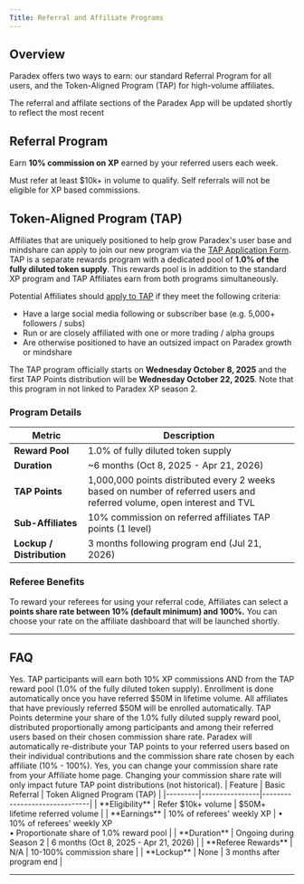 ```yaml
---
Title: Referral and Affiliate Programs
---
```


## Overview

Paradex offers two ways to earn: our standard Referral Program for all users, and the Token-Aligned Program (TAP) for high-volume affiliates.

<Note>
The referral and affilate sections of the Paradex App will be updated shortly to reflect the most recent
</Note>

## Referral Program

Earn **10% commission on XP** earned by your referred users each week.

Must refer at least $10k+ in volume to qualify. Self referrals will not be eligible for XP based commissions.


## Token-Aligned Program (TAP)

Affiliates that are uniquely positioned to help grow Paradex's user base and mindshare can apply to join our new program via the [TAP Application Form](https://forms.gle/A6raA1inXn7GkqFh7). TAP is a separate rewards program with a dedicated pool of **1.0% of the fully diluted token supply**. This rewards pool is in addition to the standard XP program and TAP Affiliates earn from both programs simultaneously.

Potential Affiliates should [apply to TAP](https://forms.gle/A6raA1inXn7GkqFh7) if they meet the following criteria:
* Have a large social media following or subscriber base (e.g. 5,000+ followers / subs)
* Run or are closely affiliated with one or more trading / alpha groups
* Are otherwise positioned to have an outsized impact on Paradex growth or mindshare

The TAP program officially starts on **Wednesday October 8, 2025** and the first TAP Points distribution will be **Wednesday October 22, 2025**. Note that this program in not linked to Paradex XP season 2.

### Program Details

| Metric | Description |
|--------|-------------|
| **Reward Pool** | 1.0% of fully diluted token supply |
| **Duration** | ~6 months (Oct 8, 2025 - Apr 21, 2026) |
| **TAP Points** | 1,000,000 points distributed every 2 weeks based on number of referred users and referred volume, open interest and TVL |
| **Sub-Affiliates** | 10% commission on referred affiliates TAP points (1 level) |
| **Lockup / Distribution** | 3 months following program end (Jul 21, 2026) |

### Referee Benefits

To reward your referees for using your referral code, Affiliates can select a **points share rate between 10% (default minimum) and 100%.** You can choose your rate on the affiliate dashboard that will be launched shortly.

---

## FAQ

<Accordion title="Can I participate in both programs?">
Yes. TAP participants will earn both 10% XP commissions AND from the TAP reward pool (1.0% of the fully diluted token supply).
</Accordion>

<Accordion title="How do I enroll in the TAP program?">
Enrollment is done automatically once you have referred $50M in lifetime volume. All affiliates that have previously referred $50M will be enrolled automatically.
</Accordion>

<Accordion title="How do TAP Points convert to tokens?">
TAP Points determine your share of the 1.0% fully diluted supply reward pool, distributed proportionally among participants and among their referred users based on their chosen commission share rate.
</Accordion>

<Accordion title="How are my referred users rewarded for using my referral link?">
Paradex will automatically re-distribute your TAP points to your referred users based on their individual contributions and the commission share rate chosen by each affiliate (10% - 100%).
</Accordion>

<Accordion title="Can I change my commission share rate after setting it?">
Yes, you can change your commission share rate from your Affiliate home page. Changing your commission share rate will only impact future TAP point distributions (not historical).
</Accordion>

<Accordion title="How do the two programs compare?">
| Feature | Basic Referral | Token Aligned Program (TAP) |
|---------|----------------|------------------------------|
| **Eligibility** | Refer $10k+ volume | $50M+ lifetime referred volume |
| **Earnings** | 10% of referees' weekly XP | • 10% of referees' weekly XP<br />• Proportionate share of 1.0% reward pool |
| **Duration** | Ongoing during Season 2 | 6 months (Oct 8, 2025 - Apr 21, 2026) |
| **Referee Rewards** | N/A | 10-100% commission share |
| **Lockup** | None | 3 months after program end |
</Accordion>


---
